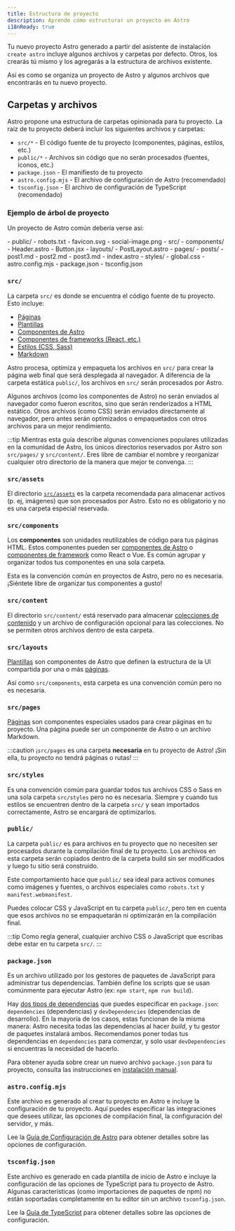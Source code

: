 ```yaml
---
title: Estructura de proyecto
description: Aprende cómo estructurar un proyecto en Astro
i18nReady: true
---
```


Tu nuevo proyecto Astro generado a partir del asistente de instalación `create astro` incluye algunos archivos y carpetas por defecto. Otros, los crearás tú mismo y los agregarás a la estructura de archivos existente.

Así es como se organiza un proyecto de Astro y algunos archivos que encontrarás en tu nuevo proyecto.
## Carpetas y archivos

Astro propone una estructura de carpetas opinionada para tu proyecto. La raíz de tu proyecto deberá incluir los siguientes archivos y carpetas:

- `src/*` - El código fuente de tu proyecto (componentes, páginas, estilos, etc.)
- `public/*` - Archivos sin código que no serán procesados (fuentes, íconos, etc.)
- `package.json` - El manifiesto de tu proyecto
- `astro.config.mjs` - El archivo de configuración de Astro (recomendado)
- `tsconfig.json` - El archivo de configuración de TypeScript (recomendado)

### Ejemplo de árbol de proyecto

Un proyecto de Astro común debería verse así:

<FileTree>
- public/
  - robots.txt
  - favicon.svg
  - social-image.png
- src/
  - components/
    - Header.astro
    - Button.jsx
  - layouts/
    - PostLayout.astro
  - pages/
    - posts/
      - post1.md
      - post2.md
      - post3.md
    - index.astro
  - styles/
    - global.css
- astro.config.mjs
- package.json
- tsconfig.json
</FileTree>

### `src/`

La carpeta `src/` es donde se encuentra el código fuente de tu proyecto. Esto incluye:

- [Páginas](/es/basics/astro-pages/)
- [Plantillas](/es/basics/layouts/)
- [Componentes de Astro](/es/basics/astro-components/)
- [Componentes de frameworks (React, etc.)](/es/guides/framework-components/)
- [Estilos (CSS, Sass)](/es/guides/styling/)
- [Markdown](/es/guides/markdown-content/)

Astro procesa, optimiza y empaqueta los archivos en `src/` para crear la página web final que será desplegada al navegador. A diferencia de la carpeta estática `public/`, los archivos en `src/` serán procesados por Astro.

Algunos archivos (como los componentes de Astro) no serán enviados al navegador como fueron escritos, sino que serán renderizados a HTML estático. Otros archivos (como CSS) serán enviados directamente al navegador, pero antes serán optimizados o empaquetados con otros archivos para un mejor rendimiento.

:::tip
Mientras esta guía describe algunas convenciones populares utilizadas en la comunidad de Astro, los únicos directorios reservados por Astro son `src/pages/` y `src/content/`. Eres libre de cambiar el nombre y reorganizar cualquier otro directorio de la manera que mejor te convenga.
:::

### `src/assets`

El directorio [`src/assets`](/es/guides/images/) es la carpeta recomendada para almacenar activos (p. ej, imágenes) que son procesados por Astro. Esto no es obligatorio y no es una carpeta especial reservada.

### `src/components`

Los **componentes** son unidades reutilizables de código para tus páginas HTML. Estos componentes pueden ser [componentes de Astro](/es/basics/astro-components/) o [componentes de framework](/es/guides/framework-components/) como React o Vue. Es común agrupar y organizar todos tus componentes en una sola carpeta.

Esta es la convención común en proyectos de Astro, pero no es necesaria. ¡Siéntete libre de organizar tus componentes a gusto!

### `src/content`

El directorio `src/content/` está reservado para almacenar [colecciones de contenido](/es/guides/content-collections/) y un archivo de configuración opcional para las colecciones. No se permiten otros archivos dentro de esta carpeta.

### `src/layouts`

[Plantillas](/es/basics/layouts/) son componentes de Astro que definen la estructura de la UI compartida por una o más [páginas](/es/basics/astro-pages/).

Así como `src/components`, esta carpeta es una convención común pero no es necesaria.

### `src/pages`

[Páginas](/es/basics/astro-pages/) son componentes especiales usados para crear páginas en tu proyecto. Una página puede ser un componente de Astro o un archivo Markdown.

:::caution
¡`src/pages` es una carpeta **necesaria** en tu proyecto de Astro! ¡Sin ella, tu proyecto no tendrá páginas o rutas!
:::

### `src/styles`

Es una convención común para guardar todos tus archivos CSS o Sass en una sola carpeta `src/styles` pero no es necesaria. Siempre y cuando tus estilos se encuentren dentro de la carpeta `src/` y sean importados correctamente, Astro se encargará de optimizarlos.

### `public/`

La carpeta `public/` es para archivos en tu proyecto que no necesiten ser procesados durante la compilación final de tu proyecto. Los archivos en esta carpeta serán copiados dentro de la carpeta build sin ser modificados y luego tu sitio será construido.


Este comportamiento hace que `public/` sea ideal para activos comunes como imágenes y fuentes, o archivos especiales como `robots.txt` y `manifest.webmanifest`.

Puedes colocar CSS y JavaScript en tu carpeta `public/`, pero ten en cuenta que esos archivos no se empaquetarán ni optimizarán en la compilación final.

:::tip
Como regla general, cualquier archivo CSS o JavaScript que escribas debe estar en tu carpeta `src/`.
:::

### `package.json`

Es un archivo utilizado por los gestores de paquetes de JavaScript para administrar tus dependencias. También define los scripts que se usan comúnmente para ejecutar Astro (ex: `npm start`, `npm run build`).

Hay [dos tipos de dependencias](https://docs.npmjs.com/specifying-dependencies-and-devdependencies-in-a-package-json-file) que puedes especificar en `package.json`: `dependencies` (dependencias) y `devDependencies` (dependencias de desarrollo). En la mayoría de los casos, estas funcionan de la misma manera: Astro necesita todas las dependencias al hacer *build*, y tu gestor de paquetes instalará ambos. Recomendamos poner todas tus dependencias en `dependencies` para comenzar, y solo usar `devDependencies` si encuentras la necesidad de hacerlo.

Para obtener ayuda sobre crear un nuevo archivo `package.json` para tu proyecto, consulta las instrucciones en [instalación manual](/es/install-and-setup/#manual-setup/).

### `astro.config.mjs`

Este archivo es generado al crear tu proyecto en Astro e incluye la configuración de tu proyecto. Aquí puedes especificar las integraciones que desees utilizar, las opciones de compilación final, la configuración del servidor, y más. 

Lee la [Guía de Configuración de Astro](/es/guides/configuring-astro/) para obtener detalles sobre las opciones de configuración.

### `tsconfig.json`

Este archivo es generado en cada plantilla de inicio de Astro e incluye la configuración de las opciones de TypeScript para tu proyecto de Astro. Algunas características (como importaciones de paquetes de npm) no están soportadas completamente en tu editor sin un archivo `tsconfig.json`. 

Lee la [Guía de TypeScript](/es/guides/typescript/) para obtener detalles sobre las opciones de configuración.
